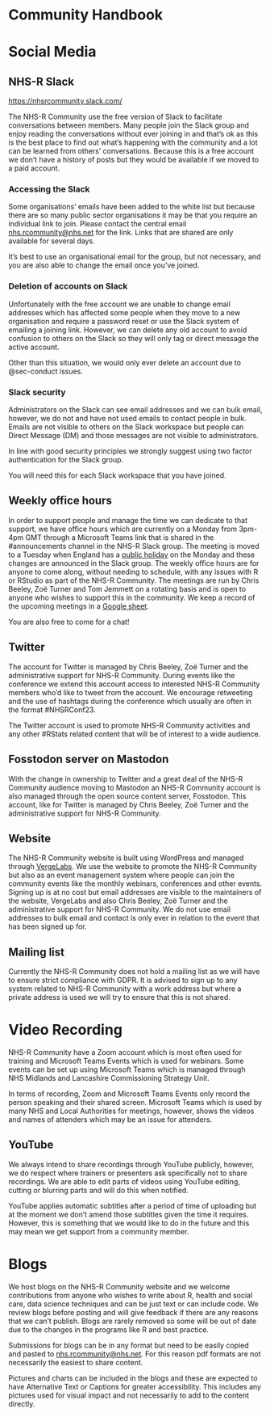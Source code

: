 # Community Handbook {.unnumbered}

# Social Media

## NHS-R Slack

[https://nhsrcommunity.slack.com/](https://nhsrcommunity.slack.com/)

The NHS-R Community use the free version of Slack to facilitate conversations between members.
Many people join the Slack group and enjoy reading the conversations without ever joining in and that's ok as this is the best place to find out what's happening with the community and a lot can be learned from others' conversations.
Because this is a free account we don't have a history of posts but they would be available if we moved to a paid account.

### Accessing the Slack

Some organisations' emails have been added to the white list but because there are so many public sector organisations it may be that you require an individual link to join. Please contact the central email [nhs.rcommunity@nhs.net](nhs.rcommunity@nhs.net) for the link. 
Links that are shared are only available for several days.

It's best to use an organisational email for the group, but not necessary, and you are also able to change the email once you've joined.

### Deletion of accounts on Slack

Unfortunately with the free account we are unable to change email addresses which has affected some people when they move to a new organisation and require a password reset or use the Slack system of emailing a joining link.
However, we can delete any old account to avoid confusion to others on the Slack so they will only tag or direct message the active account.

Other than this situation, we would only ever delete an account due to @sec-conduct issues.

### Slack security

Administrators on the Slack can see email addresses and we can bulk email, however, we do not and have not used emails to contact people in bulk. Emails are not visible to others on the Slack workspace but people can Direct Message (DM) and those messages are not visible to administrators. 

In line with good security principles we strongly suggest using two factor authentication for the Slack group.

::: {.callout-note}
You will need this for each Slack workspace that you have joined.
:::

## Weekly office hours

In order to support people and manage the time we can dedicate to that support, we have office hours which are currently on a Monday from 3pm-4pm GMT through a Microsoft Teams link that is shared in the #announcements channel in the NHS-R Slack group. 
The meeting is moved to a Tuesday when England has a [public holiday](https://www.gov.uk/bank-holidays) on the Monday and these changes are announced in the Slack group.
The weekly office hours are for anyone to come along, without needing to schedule, with any issues with R or RStudio as part of the NHS-R Community.
The meetings are run by Chris Beeley, Zoë Turner and Tom Jemmett on a rotating basis and is open to anyone who wishes to support this in the community.
We keep a record of the upcoming meetings in a [Google sheet](https://docs.google.com/spreadsheets/d/1PaRbNqwUhqQSmYj6tRoBgvaNefIGkTiDkyW75ZSbmeg/edit?usp=sharing).

You are also free to come for a chat!

## Twitter

The account for Twitter is managed by Chris Beeley, Zoë Turner and the administrative support for NHS-R Community. 
During events like the conference we extend this account access to interested NHS-R Community members who'd like to tweet from the account.
We encourage retweeting and the use of hashtags during the conference which usually are often in the format #NHSRConf23.

The Twitter account is used to promote NHS-R Community activities and any other #RStats related content that will be of interest to a wide audience.

## Fosstodon server on Mastodon

With the change in ownership to Twitter and a great deal of the NHS-R Community audience moving to Mastodon an NHS-R Community account is also managed through the open source content server, Fosstodon.
This account, like for Twitter is managed by Chris Beeley, Zoë Turner and the administrative support for NHS-R Community.

## Website

The NHS-R Community website is built using WordPress and managed through [VergeLabs](https://vergelabs.co.uk/).
We use the website to promote the NHS-R Community but also as an event management system where people can join the community events like the monthly webinars, conferences and other events.
Signing up is at no cost but email addresses are visible to the maintainers of the website, VergeLabs and also Chris Beeley, Zoë Turner and the administrative support for NHS-R Community.
We do not use email addresses to bulk email and contact is only ever in relation to the event that has been signed up for.

## Mailing list

Currently the NHS-R Community does not hold a mailing list as we will have to ensure strict compliance with GDPR.
It is advised to sign up to any system related to NHS-R Community with a work address but where a private address is used we will try to ensure that this is not shared.

# Video Recording

NHS-R Community have a Zoom account which is most often used for training and Microsoft Teams Events which is used for webinars.
Some events can be set up using Microsoft Teams which is managed through NHS Midlands and Lancashire Commissioning Strategy Unit.

In terms of recording, Zoom and Microsoft Teams Events only record the person speaking and their shared screen.
Microsoft Teams which is used by many NHS and Local Authorities for meetings, however, shows the videos and names of attenders which may be an issue for attenders.

## YouTube

We always intend to share recordings through YouTube publicly, however, we do respect where trainers or presenters ask specifically not to share recordings.
We are able to edit parts of videos using YouTube editing, cutting or blurring parts and will do this when notified.

YouTube applies automatic subtitles after a period of time of uploading but at the moment we don't amend those subtitles given the time it requires.
However, this is something that we would like to do in the future and this may mean we get support from a community member.

# Blogs

We host blogs on the NHS-R Community website and we welcome contributions from anyone who wishes to write about R, health and social care, data science techniques and can be just text or can include code.
We review blogs before posting and will give feedback if there are any reasons that we can't publish.
Blogs are rarely removed so some will be out of date due to the changes in the programs like R and best practice.

Submissions for blogs can be in any format but need to be easily copied and pasted to [nhs.rcommunity@nhs.net](mailto:nhs.rcommunity@nhs.net). 
For this reason pdf formats are not necessarily the easiest to share content.

Pictures and charts can be included in the blogs and these are expected to have Alternative Text or Captions for greater accessibility.
This includes any pictures used for visual impact and not necessarily to add to the content directly.